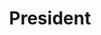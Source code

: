 ---
title: "President"
name: "Moises Young"
index: "1"
linkedin: "https://www.linkedin.com/in/moisesyoung/"
image: "https://media-exp1.licdn.com/dms/image/C4E03AQGHS3xJHtyn2Q/profile-displayphoto-shrink_400_400/0/1580306299784?e=1635984000&v=beta&t=AqFEx7fa3Uxvb7LpcqNqxuest6VpPl_aFvMyGsTTuA4"
---